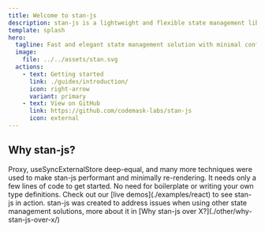 ```yaml
---
title: Welcome to stan-js
description: stan-js is a lightweight and flexible state management library designed for use in React, React Native and even vanilla-js applications
template: splash
hero:
  tagline: Fast and elegant state management solution with minimal configuration for your React, React Native and even vanilla-js apps.
  image:
    file: ../../assets/stan.svg
  actions:
    - text: Getting started
      link: ./guides/introduction/
      icon: right-arrow
      variant: primary
    - text: View on GitHub
      link: https://github.com/codemask-labs/stan-js
      icon: external
---
```



## Why stan-js?

<CardGrid stagger>
	<Card title="Performance and minimal re-renders" icon="rocket">
        Proxy, useSyncExternalStore deep-equal, and many more techniques were used to make stan-js performant and minimally re-rendering.
	</Card>
	<Card title="Minimal configuration" icon="pencil">
        It needs only a few lines of code to get started. No need for boilerplate or writing your own type definitions.
	</Card>
	<Card title="Live demo" icon="seti:crystal_embedded">
        Check out our [live demos](./examples/react) to see stan-js in action.
	</Card>
	<Card title="Why stan-js over X?" icon="open-book">
		stan-js was created to address issues when using other state management solutions, more about it in [Why stan-js over X?](./other/why-stan-js-over-x/)
	</Card>
</CardGrid>
